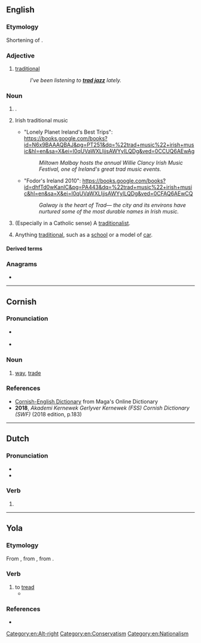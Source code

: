 {{also|Trad|träd|tråd|trąd}}
==English==

===Etymology===
Shortening of {{m|en|traditional}}.

===Adjective===
{{en-adj|-}}

# {{lb|en|mostly|music}} [[traditional]]
#: ''I've been listening to '''[[trad jazz]]''' lately.''

===Noun===
{{en-noun|~}}

# {{lb|en|climbing}} {{l|en|traditional climbing}}.
# {{lb|en|music}} Irish traditional music
#* "Lonely Planet Ireland's Best Trips": https://books.google.com/books?id=N6x9BAAAQBAJ&pg=PT251&dq=%22trad+music%22+irish+music&hl=en&sa=X&ei=I0qUVaWXLIjjsAWYyILQDg&ved=0CCUQ6AEwAg
#*: ''Miltown Malbay hosts the annual Willie Clancy Irish Music Festival, one of Ireland's great trad music events.''
#* "Fodor's Ireland 2010": https://books.google.com/books?id=dhfTd0wKanIC&pg=PA443&dq=%22trad+music%22+irish+music&hl=en&sa=X&ei=I0qUVaWXLIjjsAWYyILQDg&ved=0CFAQ6AEwCQ
#*: ''Galway is the heart of Trad— the city and its environs have nurtured some of the most durable names in Irish music.''
# {{lb|en|informal}} (Especially in a Catholic sense) A [[traditionalist]].
# {{lb|en|informal}} Anything [[traditional]], such as a [[school]] or a model of [[car]].

====Derived terms====
{{col3|en
|trad bolted
|tradcath
|trad jazz
|trad-pub
|tradthot
|tradwife
}}

===Anagrams===
* {{anagrams|en|a=adrt|'tard|-tard|ADRT|Art.D.|DART|DTRA|Dart|dart|drat|tard}}

[[Category:en:Alt-right]]
[[Category:en:Conservatism]]
[[Category:en:Nationalism]]

----

==Cornish==

===Pronunciation===
* {{a|Revived Middle Cornish}} {{IPA|kw|[traːd]}}
* {{a|Revived Late Cornish}} {{IPA|kw|[træːd]}}

===Noun===
{{kw-noun|m|tradys}}

# [[way]], [[trade]]

===References===
* [https://www.cornishdictionary.org.uk/#trad Cornish-English Dictionary] from Maga's Online Dictionary
* '''2018''', ''Akademi Kernewek Gerlyver Kernewek (FSS) Cornish Dictionary (SWF)'' (2018 edition, p.183)

----

==Dutch==

===Pronunciation===
* {{audio|nl|Nl-trad.ogg|Audio}}
* {{rhymes|nl|ɑt|s=1}}

===Verb===
{{head|nl|verb form}}

# {{nl-verb form of|n=sg|t=past|m=ind|treden}}

----
==Yola==

===Etymology===
From {{inh|yol|enm|treden}}, from {{inh|yol|ang|tredan}}, from {{inh|yol|gmw-pro|*tredan}}.

===Verb===
{{head|yol|verb}}

# to [[tread]]
#* {{quote-book|yol|year=1867|line=12|title=CONGRATULATORY ADDRESS IN THE DIALECT OF FORTH AND BARGY|passage=az avare ye '''trad''' dicke londe|translation=for before your foot '''pressed''' the soil,}}

===References===
* {{R:Poole 1867|page=114}}